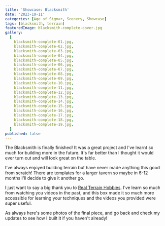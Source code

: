```yaml
---
title: 'Showcase: Blacksmith'
date: '2023-10-11'
categories: [Age of Sigmar, Scenery, Showcase]
tags: [blacksmith, terrain]
featuredImage: blacksmith-complete-cover.jpg
gallery:
  [
    blacksmith-complete-01.jpg,
    blacksmith-complete-02.jpg,
    blacksmith-complete-03.jpg,
    blacksmith-complete-04.jpg,
    blacksmith-complete-05.jpg,
    blacksmith-complete-06.jpg,
    blacksmith-complete-07.jpg,
    blacksmith-complete-08.jpg,
    blacksmith-complete-09.jpg,
    blacksmith-complete-10.jpg,
    blacksmith-complete-11.jpg,
    blacksmith-complete-12.jpg,
    blacksmith-complete-13.jpg,
    blacksmith-complete-14.jpg,
    blacksmith-complete-15.jpg,
    blacksmith-complete-16.jpg,
    blacksmith-complete-17.jpg,
    blacksmith-complete-18.jpg,
    blacksmith-complete-19.jpg,
  ]
published: false
---
```


The Blacksmith is finally finished! It was a great project and I've learnt so much for building more in the future.
It's far better than I thought it would ever turn out and will look great on the table.

I've always enjoyed building terrain but have never made anything this good from scratch! There are templates for a
larger tavern so maybe in 6-12 months I'll decide to give it another go.

I just want to say a big thank you to [Real Terrain Hobbies](https://realterrainhobbies.com/). I've learn so much from
watching you videos in the past, and this box made it so much more accessible for learning your techniques and the
videos you provided were super useful.

As always here's some photos of the final piece, and go back and check my updates to see how I built it if you haven't
already!
